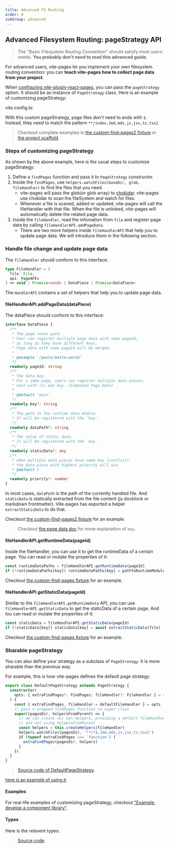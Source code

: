 ```yaml
---
title: Advanced FS Routing
order: 0
subGroup: advanced
---
```


## Advanced Filesystem Routing: pageStrategy API

> The "Basic Filesystem Routing Convention" should satisfy most users' needs. **You probably don't need to read this advanced guide**.

For advanced users, vite-pages let you implement your own filesystem routing convention: you can **teach vite-pages how to collect page data from your project**.

When [configuring vite-plugin-react-pages](https://github.com/vitejs/vite-plugin-react-pages/blob/main/packages/create-project/template-lib/docs/vite.config.ts), you can pass the `pageStrategy` option. It should be an instance of `PageStrategy` class. Here is an example of customizing pageStrategy:

vite.config.ts:

<FileText
  src="../../packages/playground/custom-find-pages2/pages/vite.config.ts"
  syntax="ts"
/>

With this custom pageStrategy, page files don't need to ends with `$`. Instead, they need to match the pattern `**/index.{md,mdx,js,jsx,ts,tsx}`.

> Checkout complete examples in [the custom-find-pages2 fixture](https://github.com/vitejs/vite-plugin-react-pages/blob/main/packages/playground/custom-find-pages2/vite.config.ts) or [the project scaffold](https://github.com/vitejs/vite-plugin-react-pages/blob/main/packages/create-project/template-lib/docs/vite.config.ts).

### Steps of customizing pageStrategy

As shown by the above example, here is the usual steps to customize pageStrategy:

1. Define a `findPages` function and pass it to `PageStrategy` constructor.
2. Inside the `findPages`, use `helpers.watchFiles(baseDir, glob, fileHandler)` to find the files that you need.
   - vite-pages will pass the glob(or glob array) to [chokidar](https://github.com/paulmillr/chokidar). vite-pages use chokidar to scan the fileSystem and watch for files.
   - Whenever a file is scaned, added or updated, vite-pages will call the fileHandler with that file. When the file is unlinked, vite-pages will automatically delete the related page data.
3. Inside the `fileHandler`, read the infomation from `file` and register page data by calling `fileHandlerAPI.addPageData`.
   - There are two more helpers inside `fileHandlerAPI` that help you to update page data. We will introduce them in the following section.

### Handle file change and update page data

The `fileHandler` should conform to this interface:

```ts
type FileHandler = (
  file: File,
  api: PageAPIs
) => void | Promise<void> | DataPiece | Promise<DataPiece>
```

The `HandlerAPI` contains a set of helpers that help you to update page data.

#### fileHandlerAPI.addPageData(dataPiece)

The dataPiece should conform to this interface:

```ts
interface DataPiece {
  /**
   * The page route path.
   * User can register multiple page data with same pageId,
   * as long as they have different keys.
   * Page data with same pageId will be merged.
   *
   * @example '/posts/hello-world'
   */
  readonly pageId: string
  /**
   * The data key.
   * For a same page, users can register multiple data pieces,
   * each with its own key. (Composed Page Data)
   *
   * @default 'main'
   */
  readonly key?: string
  /**
   * The path to the runtime data module.
   * It will be registered with the `key`.
   */
  readonly dataPath?: string
  /**
   * The value of static data.
   * It will be registered with the `key`.
   */
  readonly staticData?: any
  /**
   * when multiple data pieces have same key (conflict),
   * the data piece with highest priority will win
   * @default 1
   */
  readonly priority?: number
}
```

In most cases, `dataPath` is the path of the currently handled file. And `staticData` is statically extracted from the file content (js docblock or markdown frontmatter). Vite-pages has exported a helper `extractStaticData` to do that.

Checkout [the custom-find-pages2 fixture](https://github.com/vitejs/vite-plugin-react-pages/blob/main/packages/playground/custom-find-pages2/vite.config.ts) for an example.

> Checkout [the page data doc](/page-data) for more explanation of `key`.

#### fileHandlerAPI.getRuntimeData(pageId)

Inside the fileHandler, you can use it to get the runtimeData of a certain page. You can read or mutate the properties of it:

```ts
const runtimeDataPaths = fileHandlerAPI.getRuntimeData(pageId)
if (!runtimeDataPaths[key]) runtimeDataPaths[key] = pathToRuntimeModule
```

Checkout [the custom-find-pages fixture](https://github.com/vitejs/vite-plugin-react-pages/blob/main/packages/playground/custom-find-pages/vite.config.ts) for an example.

#### fileHandlerAPI.getStaticData(pageId)

Similar to the `fileHandlerAPI.getRuntimeData` API, you can use `fileHandlerAPI.getStaticData` to get the staticData of a certain page. And tou can read or mutate the properties of it:

```ts
const staticData = fileHandlerAPI.getStaticData(pageId)
if (!staticData[key]) staticData[key] = await extractStaticData(file)
```

Checkout [the custom-find-pages fixture](https://github.com/vitejs/vite-plugin-react-pages/blob/main/packages/playground/custom-find-pages/vite.config.ts) for an example.

### Sharable pageStrategy

You can also define your strategy as a subclass of `PageStrategy`. It is more sharable than the previous way.

For example, this is how vite-pages defines the default page strategy:

```ts
export class DefaultPageStrategy extends PageStrategy {
  constructor(
    opts: { extraFindPages?: FindPages; fileHandler?: FileHandler } = {}
  ) {
    const { extraFindPages, fileHandler = defaultFileHandler } = opts
    // pass a wrapped findPages function to super class
    super((pagesDir, helpersFromParent) => {
      // we can create our own helpers, providing a default fileHandler
      // and not using helpersFromParent
      const helpers = this.createHelpers(fileHandler)
      helpers.watchFiles(pagesDir, '**/*$.{md,mdx,js,jsx,ts,tsx}')
      if (typeof extraFindPages === 'function') {
        extraFindPages(pagesDir, helpers)
      }
    })
  }
}
```

> [Source code of DefaultPageStrategy](https://github.com/vitejs/vite-plugin-react-pages/blob/main/packages/react-pages/src/node/page-strategy/DefaultPageStrategy/index.ts).

[here is an example of using it](/examples/component-library).

#### Examples

For real-life examples of customizing pageStrategy, checkout ["Example: develop a component library"](/examples/component-library).

#### Types

Here is the relavent types:

<FileText
  src="../../packages/react-pages/src/node/page-strategy/types.doc.ts"
  syntax="ts"
/>

> [Source code](https://github.com/vitejs/vite-plugin-react-pages/blob/main/packages/react-pages/src/node/page-strategy/types.document.d.ts).
